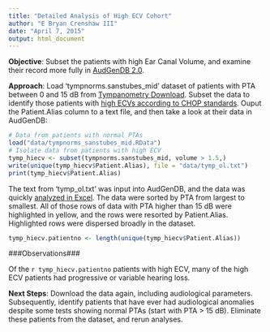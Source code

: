 ```yaml
---
title: "Detailed Analysis of High ECV Cohort"
author: "E Bryan Crenshaw III"
date: "April 7, 2015"
output: html_document
---
```


**Objective**: Subset the patients with high Ear Canal Volume, and examine their record more fully in [AudGenDB 2.0](https://audgendb.chop.edu/app2/).  

**Approach**: Load 'tympnorms.sanstubes_mid' dataset of patients with PTA between 0 and 15 dB from [Tympanometry Download](Tympanometry_Download.html).  Subset the data to identify those patients with [high ECVs according to CHOP standards](data/Tympanometry226HzNorms.pdf). Ouput the Patient.Alias column to a text file, and then take a look at their data in AudGenDB:


```r
# Data from patients with normal PTAs
load("data/tympnorms_sanstubes_mid.RData")
# Isolate data from patients with high ECV
tymp_hiecv <- subset(tympnorms.sanstubes_mid, volume > 1.5,)
write(unique(tymp_hiecv$Patient.Alias), file = "data/tymp_ol.txt")
print(tymp_hiecv$Patient.Alias)
```

The text from 'tymp_ol.txt' was input into AudGenDB, and the data was quickly [analyzed in Excel](data/TympECVgt1-5_all-2015-04-07 16-00-51.515449-data.xlsx).  The data were sorted by PTA from largest to smallest.  All of those rows of data with PTA higher than 15 dB were highlighted in yellow, and the rows were resorted by Patient.Alias.  Highlighted rows were dispersed broadly in the dataset.

```r
tymp_hiecv.patientno <- length(unique(tymp_hiecv$Patient.Alias))
```

###Observations###

Of the `r tymp_hiecv.patientno` patients with high ECV, many of the high ECV patients had progressive or variable hearing loss.  

**Next Steps**: Download the data again, including audiological parameters. Subsequently, identify patients that have ever had audiological anomalies despite some tests showing normal PTAs (start with PTA > 15 dB). Eliminate these patients from the dataset, and rerun analyses.  


<br /><br /><br />
